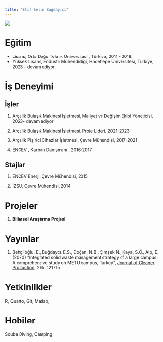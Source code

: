 ```yaml
---
title: "Elif Selin Buğdayıcı"
---
```



![](/assets/images/vesikalik.jpeg){fig-align="center"}

# Eğitim

-  Lisans, Orta Doğu Teknik Üniversitesi , Türkiye, 2011 - 2016.
-   Yüksek Lisans, Endüstri Mühendisliği, Hacettepe Üniversitesi, Türkiye, 2023 - devam ediyor.

# İş Deneyimi

## İşler

1.   Arçelik Bulaşık Makinesi İşletmesi, Maliyet ve Değişim Ekibi Yöneticisi, 2023- devam ediyor

2.  Arçelik Bulaşık Makinesi İşletmesi, Proje Lideri, 2021-2023

3.  Arçelik Pişirici Cihazlar İşletmesi, Çevre Mühendisi, 2017-2021

4.  ENCEV , Karbon Danışmanı , 2016-2017

## Stajlar

1.  ENCEV Enerji, Çevre Mühendisi, 2015

2.  İZSU, Çevre Mühendisi, 2014

# Projeler

1.  **Bilimsel Araştırma Projesi**

# Yayınlar

1.   Behçlioğlu, E., Buğdaycı, E.S., Doğan, N.B., Şimşek N., Kaya, S.Ö., Alp, E. (2020) “Integrated solid waste management strategy of a large campus: A comprehensive study on METU campus, Turkey”, [Journal of Cleaner Production](https://www.sciencedirect.com/journal/journal-of-cleaner-production "Go to Journal of Cleaner Production on ScienceDirect"), 265: 121715

# Yetkinlikler

R, Quarto, Git, Matlab,

# Hobiler

Scuba Diving, Camping